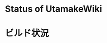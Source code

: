 # Status of UtamakeWiki

# ビルド状況
[]("https://img.shields.io/github/deployments/tamatamagogo/vercel-utamake-docs/Production")
